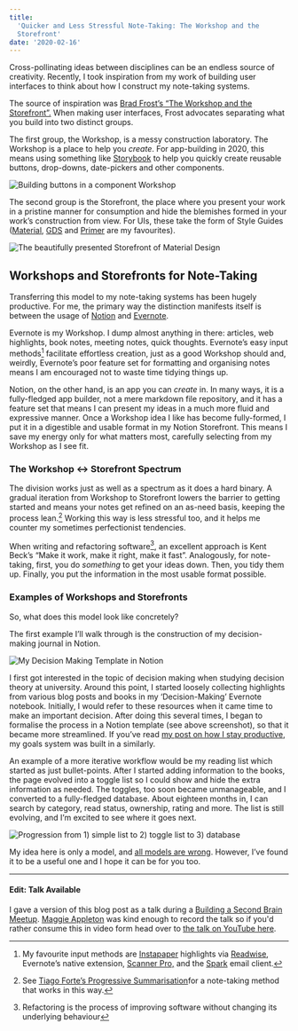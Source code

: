 ```yaml
---
title:
  'Quicker and Less Stressful Note-Taking: The Workshop and the
  Storefront'
date: '2020-02-16'
---
```


Cross-pollinating ideas between disciplines can be an endless source
of creativity. Recently, I took inspiration from my work of building
user interfaces to think about how I construct my note-taking systems.

The source of inspiration was
[Brad Frost’s “The Workshop and the Storefront”.](https://bradfrost.com/blog/post/the-workshop-and-the-storefront/)
When making user interfaces, Frost advocates separating what you build
into two distinct groups.

The first group, the Workshop, is a messy construction laboratory. The
Workshop is a place to help you _create_. For app-building in 2020,
this means using something like [Storybook](https://storybook.js.org/)
to help you quickly create reusable buttons, drop-downs, date-pickers
and other components.

![Building buttons in a component Workshop](button.png)

The second group is the Storefront, the place where you present your
work in a pristine manner for consumption and hide the blemishes
formed in your work’s construction from view. For UIs, these take the
form of Style Guides ([Material](https://material.io/),
[GDS](https://design-system.service.gov.uk/) and
[Primer](https://styleguide.github.com/primer/support/typography/) are
my favourites).

![The beautifully presented Storefront of Material Design](material.png)

## Workshops and Storefronts for Note-Taking

Transferring this model to my note-taking systems has been hugely
productive. For me, the primary way the distinction manifests itself
is between the usage of
[Notion](https://www.notion.so/?r=89c09b9c7d60434392c2bf154fbebb99)
and [Evernote](https://evernote.com/).

Evernote is my Workshop. I dump almost anything in there: articles,
web highlights, book notes, meeting notes, quick thoughts. Evernote’s
easy input methods[^1] facilitate effortless creation, just as a good
Workshop should and, weirdly, Evernote’s poor feature set for
formatting and organising notes means I am encouraged not to waste
time tidying things up.

Notion, on the other hand, is an app you can _create_ in. In many
ways, it is a fully-fledged app builder, not a mere markdown file
repository, and it has a feature set that means I can present my ideas
in a much more fluid and expressive manner. Once a Workshop idea I
like has become fully-formed, I put it in a digestible and usable
format in my Notion Storefront. This means I save my energy only for
what matters most, carefully selecting from my Workshop as I see fit.

### The Workshop ↔ Storefront Spectrum

The division works just as well as a spectrum as it does a hard
binary. A gradual iteration from Workshop to Storefront lowers the
barrier to getting started and means your notes get refined on an
as-need basis, keeping the process lean.[^2] Working this way is less
stressful too, and it helps me counter my sometimes perfectionist
tendencies.

When writing and refactoring software[^3], an excellent approach is
Kent Beck’s “Make it work, make it right, make it fast”. Analogously,
for note-taking, first, you do _something_ to get your ideas down.
Then, you tidy them up. Finally, you put the information in the most
usable format possible.

### Examples of Workshops and Storefronts

So, what does this model look like concretely?

The first example I’ll walk through is the construction of my
decision-making journal in Notion.

![My Decision Making Template in Notion](decision-making.png)

I first got interested in the topic of decision making when studying
decision theory at university. Around this point, I started loosely
collecting highlights from various blog posts and books in my
‘Decision-Making’ Evernote notebook. Initially, I would refer to these
resources when it came time to make an important decision. After doing
this several times, I began to formalise the process in a Notion
template (see above screenshot), so that it became more streamlined.
If you’ve read
[my post on how I stay productive](/cascading-productivity-system/),
my goals system was built in a similarly.

An example of a more iterative workflow would be my reading list which
started as just bullet-points. After I started adding information to
the books, the page evolved into a toggle list so I could show and
hide the extra information as needed. The toggles, too soon became
unmanageable, and I converted to a fully-fledged database. About
eighteen months in, I can search by category, read status, ownership,
rating and more. The list is still evolving, and I’m excited to see
where it goes next.

![Progression from 1) simple list to 2) toggle list to 3) database](book-list-progression.jpg)

My idea here is only a model, and
[all models are wrong](https://en.wikipedia.org/wiki/All_models_are_wrong).
However, I’ve found it to be a useful one and I hope it can be for you
too.

---

#### Edit: Talk Available

I gave a version of this blog post as a talk during a
[Building a Second Brain Meetup](https://www.eventbrite.co.uk/e/3-second-brain-meetup-london-tickets-90751858251).
[Maggie Appleton](https://maggieappleton.com/) was kind enough to
record the talk so if you'd rather consume this in video form head
over to
[the talk on YouTube here](https://www.youtube.com/watch?v=WWWRmDjxSRw).

[^1]:
    My favourite input methods are
    [Instapaper](http://instapaper.com/) highlights via
    [Readwise](https://readwise.io/i/james522), Evernote’s native
    extension, [Scanner Pro,](https://readdle.com/scannerpro) and the
    [Spark](https://sparkmailapp.com/) email client.

[^2]:
    See
    [Tiago Forte’s Progressive Summarisation](https://praxis.fortelabs.co/progressive-summarization-a-practical-technique-for-designing-discoverable-notes-3459b257d3eb/)for
    a note-taking method that works in this way.

[^3]:
    Refactoring is the process of improving software without changing
    its underlying behaviour